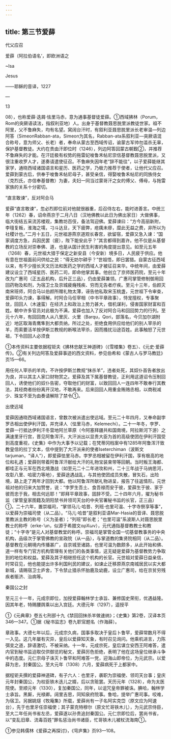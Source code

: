 ```yaml
---
---
---
```

title: 第三节爱薛
---



代父应召

爱薛（阿拉伯语名‘，即欧洲语之

~Isa

Jesus

——耶稣的音译，1227

—

13

08），也称爱薛·迭屑·怯里马赤，意为通事基督徒爱薛。①西域拂林（Porum，Rom的突厥语读法，指叙利亚地）人。出身于基督教聂思脱里派教徒世家。祖不阿里，父不鲁麻失，均有名望。窝阔台汗时，有叙利亚聂思脱里派长老审温—列边阿答（SimeonRabban-ata，Simeon为其名，Rabban-ata系叙利亚—突厥语混合称号，意为师父、长老）者，奉命从蒙古至西域传诏，谕蒙古军帅勿滥杀无辜，保护基督教徒。大约在贵由汗即位时（1246），列边阿答回蒙古朝觐②，并推荐不鲁麻失的才能。在汗廷极有权势的拖雷妃唆鲁禾帖尼崇信基督教聂思脱里派，又很注重收罗人才，遂奏请遣使征召。不鲁麻失因年老“辞不能往”，以子爱薛能继其家学，通晓西域诸国语言和星历、医药之学，乃极力推荐于使者，让他代父应召。爱薛到蒙古后，供奉于唆鲁禾帖尼母子，甚受亲信，得娶唆鲁禾帖尼的同族侍女（克烈氏，亦信奉基督教）为妻，夫妇一同当过蒙哥汗之女的傅父、傅母，与拖雷家族的关系十分密切。

“直言敢谏”，反对阿合马

爱薛“直言敢谏”，忽必烈即位前对他就很器重，后召侍左右，能时进善言。中统三年（1262）春，诏命燕京于二月八日（汉地佛教以此日为佛出家日）大做佛事，临大街结五采流苏楼观，集教坊百伎，备法驾迎佛。爱薛谏曰：“方今高丽新附，李璮复叛，淮海之壖，刁斗达旦，天下疲弊，疮痍未瘳，糜此无益之费，非所以为社稷计也。”二月十五日，元世祖游燕京道观长春宫，欲留宿，爱薛又急入谏：“国家调度方急，兵因民罢（疲），陛下能安此乎？”其言都得到嘉许。他不仅是从基督教的立场反对崇奉佛、道，也是从国计民生利害的角度提出意见。如至元五年（1268）春，元世祖大猎于保定之新安县（今安新）境多日，人民疲于供应。他有意在世祖面前问供给之民：“得无妨尔耕乎？”世祖悟，即日罢猎。自蒙古征西域以来，有不少擅长天文历法和医药之学的西域人才被征召来华。中统年间，由爱薛建议设立了西域星历、医药二司，即命他掌其事。他创立了京师医药院，至元十年改为广惠司（正五品机构，后升正三品），仍由爱薛兼领。广惠司掌管修制御用回回药物及和剂，为宿卫士及京城疲癃残疾、穷而无告者疗疾。至元十三年，伯颜灭南宋班师，阿合马以伯颜所赠礼物太薄，诬告他私取宋玉桃盏，元世祖下令审查，爱薛叩头力谏，事得解。时阿合马任宰相（中书平章政事），恃宠擅权，专事聚敛，回回人（木速蛮）在经济上和政治上势力甚大，借机谋利，侵害国家财富和百姓。朝中许多官员对此极为不满，爱薛也加入了反对阿合马和回回势力的行列。至元十六年，有回回商人从八里灰、火里（Barqu，Qori，部落名，今贝加尔湖附近）地区取海青鹰隼到大都贡纳，所过之处，拒绝食用供应给他们的别人宰杀的羊，而索要活羊按伊斯兰教规的断喉法宰杀，因而搔扰沿途百姓。此事触怒了元世祖，下令回回人必须食

①本传资料主要依据程钜夫《拂林忠献王神道碑》（《雪楼集》卷五）、《元史·爱薛传》。②有关列边阿答及爱薛事迹的西文资料，参见伯希和《蒙古人与罗马教廷》页15—66。

用任何人宰杀的羊肉，不许按伊斯兰教规“抹杀羊”，违者处死，其奴仆首告者放出为良，并以其主人家口财物赏之。爱薛及其下属基督教徒，正利用这道诏令压制回回人，诱使他们的奴仆告密，夺取他们的财富，以致回回人一连四年不敢奉行其教法，其经商者纷纷离开汉地，不敢再来。后来回回人用重金贿赂丞相，以商税减少、珠宝不至为由奏请解除了禁令①。

出使远域

爱薛因通晓西域诸国语言，曾数次被派遣出使远域。至元二十年四月，又奉命副孛罗丞相出使伊利汗国，并充译人（怯里马赤，Kelemechi）。二十一年冬，孛罗、爱薛一行抵达伊利汗冬营地阿兰草原（今阿塞拜疆共和国南境，阿拉斯河下游）之满速里牙行宫，晋见阿鲁浑汗。大汗派出以显贵大臣为首的高级使团在伊利汗国受到高度重视，《史集》中作为大事予以记载；在梵蒂冈档案中有1285年阿鲁浑汗致教皇信的拉丁文本，信中提到了大汗派来的使者Iseterchiman（波斯文tarjuman，“译人”），即爱薛怯里马赤。孛罗丞相被留在伊利汗国，享有极高的地位和礼遇；爱薛则带着阿鲁浑汗献给大汗的礼物宝装束带等回朝。当时叛王海都、都哇正与元军在西北境激战（如至元二十二年进攻和州，二十三年战于马纳思河，攻彰八里、哈密力等地），爱薛途遇战乱，与其他使团成员失散，冒矢石，出险境，路上走了两年才回到大都。他以阿鲁浑所献礼物进呈，报告了往返情形。元世祖对他的归来大加赞誉，说：“孛罗生吾土、食吾禄而安于彼，爱薛生于彼、家于彼而忠于我，相去何远耶！”即拜平章政事，固辞不受。二十四年六月，擢为秘书监（掌管皇家图籍及阴阳禁书并领司天台的中央官署秘书监的长官，正三品）①。二十六年，置崇福司，“掌领马儿·哈昔、列班·也里可温、十字寺祭享等事”，以爱薛为崇福司使（从二品）。“马儿·哈昔”是叙利亚语Mar-Hasia的音译、聂思脱里教派主教的称号（义为圣者）；“列班”即长老；“也里可温”系波斯人对聂思脱里教士的称呼（erke-’un，似源于希腊文αρΧων），元代通指基督教教士和教徒；“十字寺”是元人对基督教堂的称呼。崇福司是掌管全国一切基督教事务的中央机构，品级次于掌管佛教的宣政院（从一品），与掌道教的集贤院相同（从二品）。基督教在元朝境内传播甚广，自京城至诸路，也里可温为数颇多，从此开始和佛、道一样有专门官方机构管理有关他们的各类事情，这无疑是爱薛为基督教势力争取到的地位和权益。爱薛及其子相继担任这个机构的长官。元世祖对爱薛日益亲信，时常召见，他也能提出许多利国利民的建议，如谏止迁移原燕京南城居民以实大都新城，请赐宿卫士庐舍，下令禁止猎杀怀胎鹿及幼鹿，设立广惠司，给在京贫穷残疾者赈济、治病等。

秦国公之封

至元三十一年，元成宗即位，加授爱薛翰林学士承旨、兼修国史荣衔，优遇益隆。因其年老，特赐腰舆乘以出入宫廷。大德元年（1297），遥授平

①《元典章》卷五七刑部十九《禁回回抹杀羊做速纳》；《史集》第2卷，汉译本页346—347。①据《秘书监志》卷九职官题名（作海薛）。

章政事。大德七年以后，元成宗久病，国事多取决于皇后卜鲁罕，爱薛常数月不得一入见。这几年屡有灾异，皇后以爱薛知天象，有时召见询问。他乘机进言，力陈弭变之道，辞语激切，不被采纳。十一年，元成宗死，皇后谋立安西王阿难答，遣内官到秘书监迫取仅供御览的秘文，爱薛厉色拒绝，表明了他在这场皇位继承斗争中的态度。元仁宗母子诛灭卜鲁罕和阿难答一党，迎海山即帝位，为元武宗。以爱薛为忠，封秦国公。至大元年（1308）六月，爱薛病死于上都家中。

据程钜夫撰的爱薛神道碑，有子六人：也里牙，袭职为崇福使、领司天台事；皇庆元年封秦国公，为权臣铁木迭儿之婿，后以贪赃罢。天历元年（1328），命为太医院使。至顺元年（1330），复加秦国公，同年，以诅咒皇帝罪被诛。腆哈，翰林学士承旨。黑厮，光禄卿。阔里吉思，同知泉府院事。鲁哈，提举广惠司事。咬难，为宿卫。另据姚燧《牧庵集》所载，爱薛尚有一子名阿实克岱（原文应为阿速台），先于也里牙任崇福使；其子蒙克特穆尔（原文忙哥铁木儿），为元武宗侍臣，至大二年任尚书省左丞，爱薛遂以孙贵追封秦国公。元仁宗即位后，罢尚书省，以“变乱旧章、流毒百姓”罪名惩治尚书诸臣，忙哥铁木儿被杖流海南①。

①参见韩儒林《爱薛之再探讨》，《穹庐集》页93—108。